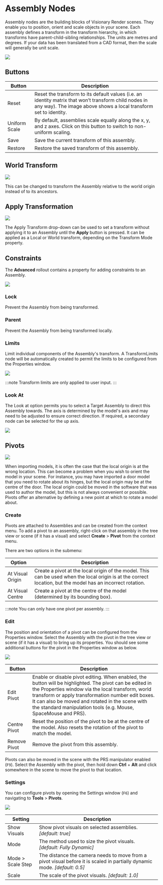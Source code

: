 # Assembly Nodes

Assembly nodes are the building blocks of Visionary Render scenes. They enable you to position, orient and scale objects in your scene. Each assembly defines a transform in the transform hierarchy, in which transforms have parent-child-sibling relationships. The units are metres and degrees. If your data has been translated from a CAD format, then the scale will generally be unit scale.

![](/img/visren/user-manual/3d-view/assembly-nodes/overview.png)

## Buttons

| Button        | Description                                                                                                                                                               |
|---------------|---------------------------------------------------------------------------------------------------------------------------------------------------------------------------|
| Reset         | Reset the transform to its default values (i.e. an identity matrix that won’t transform child nodes in any way). The image above shows a local transform set to identity. |
| Uniform Scale | By default, assemblies scale equally along the x, y, and z axes. Click on this button to switch to non-uniform scaling.                                                   |
| Save          | Save the current transform of this assembly.                                                                                                                              |
| Restore       | Restore the saved transform of this assembly.                                                                                                                             |

## World Transform

![](/img/visren/user-manual/3d-view/assembly-nodes/world-transform.png)

This can be changed to transform the Assembly relative to the world origin instead of to its ancestors.

## Apply Transformation

![](/img/visren/user-manual/3d-view/assembly-nodes/apply.png)

The Apply Transform drop-down can be used to set a transform without applying it to an Assembly until the **Apply** button is pressed. It can be applied as a Local or World transform, depending on the Transform Mode property.

## Constraints

The **Advanced** rollout contains a property for adding constraints to an Assembly.

![](/img/visren/user-manual/3d-view/assembly-nodes/constraints.png)

### Lock

Prevent the Assembly from being transformed.

### Parent

Prevent the Assembly from being transformed locally.

### Limits

Limit individual components of the Assembly's transform. A TransformLimits node will be automatically created to permit the limits to be configured from the Properties window.

![](/img/visren/user-manual/3d-view/assembly-nodes/limits.png)

:::note
Transform limits are only applied to user input.
:::

### Look At

The Look at option permits you to select a Target Assembly to direct this Assembly towards. The axis is determined by the model's axis and may need to be adjusted to ensure correct direction. If required, a secondary node can be selected for the up axis.

![](/img/visren/user-manual/3d-view/assembly-nodes/look-at.png)

## Pivots

![](/img/visren/user-manual/3d-view/assembly-nodes/pivots.png)

When importing models, it is often the case that the local origin is at the wrong location. This can become a problem when you wish to orient the model in your scene. For instance, you may have imported a door model that you need to rotate about its hinges, but the local origin may be at the centre of the door. The local origin could be moved in the software that was used to author the model, but this is not always convenient or possible. Pivots offer an alternative by defining a new point at which to rotate a model about.

### Create

Pivots are attached to Assemblies and can be created from the context menu. To add a pivot to an assembly, right-click on that assembly in the tree view or scene (if it has a visual) and select **Create** > **Pivot** from the context menu.

There are two options in the submenu:

| Option           | Description                                                                                                                                                  |
|------------------|--------------------------------------------------------------------------------------------------------------------------------------------------------------|
| At Visual Origin | Create a pivot at the local origin of the model. This can be used when the local origin is at the correct location, but the model has an incorrect rotation. |
| At Visual Centre | Create a pivot at the centre of the model (determined by its bounding box).                                                                                  |

:::note
You can only have one pivot per assembly.
:::

### Edit

The position and orientation of a pivot can be configured from the Properties window. Select the Assembly with the pivot in the tree view or scene (if it has a visual) to bring up its properties. You should see some additional buttons for the pivot in the Properties window as below.

![](/img/visren/user-manual/3d-view/assembly-nodes/edit.png)

| Button       | Description                                                                                                                                                                                                                                                                                                                              |
|--------------|------------------------------------------------------------------------------------------------------------------------------------------------------------------------------------------------------------------------------------------------------------------------------------------------------------------------------------------|
| Edit Pivot   | Enable or disable pivot editing. When enabled, the button will be highlighted. The pivot can be edited in the Properties window via the local transform, world transform or apply transformation number edit boxes. It can also be moved and rotated in the scene with the standard manipulation tools (e.g. Mouse, SpaceMouse and PRS). |
| Centre Pivot | Reset the position of the pivot to be at the centre of the model. Also resets the rotation of the pivot to match the model.                                                                                                                                                                                                              |
| Remove Pivot | Remove the pivot from this assembly.                                                                                                                                                                                                                                                                                                     |

Pivots can also be moved in the scene with the PRS manipulator enabled (`F9`). Select the Assembly with the pivot, then hold down **Ctrl** + **Alt** and click somewhere in the scene to move the pivot to that location.

### Settings

You can configure pivots by opening the Settings window (`F6`) and navigating to **Tools** > **Pivots**.

![](/img/visren/user-manual/3d-view/assembly-nodes/settings.png)

| Setting            | Description                                                                                                                 |
|--------------------|-----------------------------------------------------------------------------------------------------------------------------|
| Show Visuals       | Show pivot visuals on selected assemblies. *[default: true]*                                                              |
| Mode               | The method used to size the pivot visuals. *[default: Fully Dynamic]*                                                     |
| Mode > Scale Step | The distance the camera needs to move from a pivot visual before it is scaled in partially dynamic mode. *[default: 0.5]* |
| Scale              | The scale of the pivot visuals. *[default: 1.0]*                                                                          |
